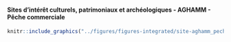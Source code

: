 #### Sites d’intérêt culturels, patrimoniaux et archéologiques - AGHAMM - Pêche commerciale {-}


<!-- -------------------------------------------------- -->

```r
knitr::include_graphics("../figures/figures-integrated/site-aghamm_peche_commerciale.png")
```

<br>
